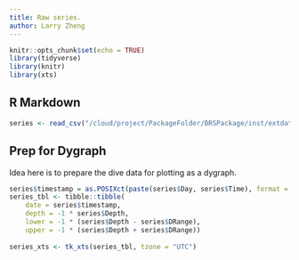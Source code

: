 ```yaml
---
title: Raw series.
author: Larry Zheng
---
```


```r
knitr::opts_chunk$set(echo = TRUE)
library(tidyverse)
library(knitr)
library(xts)
```

## R Markdown



```r
series <- read_csv("/cloud/project/PackageFolder/BRSPackage/inst/extdata/raw_data/All_Series.csv")
```

## Prep for Dygraph
Idea here is to prepare the dive data for plotting as a dygraph.

```r
series$timestamp = as.POSIXct(paste(series$Day, series$Time), format = "%d-%b-%Y %H:%M:%S", tz = "UTC")
series_tbl <- tibble::tibble(
    date = series$timestamp,
    depth = -1 * series$Depth,
    lower = -1 * (series$Depth - series$DRange),
    upper = -1 * (series$Depth + series$DRange))  
 
series_xts <- tk_xts(series_tbl, tzone = "UTC")
```

